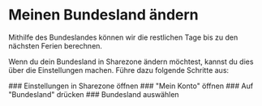 
# Meinen Bundesland ändern

<Callout type="info">Mithilfe des Bundeslandes können wir die restlichen Tage bis zu den nächsten Ferien berechnen.</Callout>

Wenn du dein Bundesland in Sharezone ändern möchtest, kannst du dies über die Einstellungen machen.
Führe dazu folgende Schritte aus:

<Steps>
### Einstellungen in Sharezone öffnen
### "Mein Konto" öffnen
### Auf "Bundesland" drücken
### Bundesland auswählen
</Steps>
